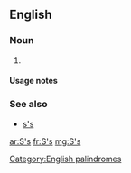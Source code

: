 {{also|Appendix:Variations of "ss"}}
==English==

===Noun===
{{head|en|noun plural form}}

# {{plural of|S|lang=en}}

====Usage notes====
{{U:en:plurals of letters}}

===See also===
* [[s's]]

[[Category:English palindromes]]

[[ar:S's]]
[[fr:S's]]
[[mg:S's]]